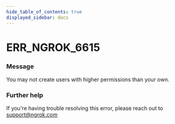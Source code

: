 ```yaml
---
hide_table_of_contents: true
displayed_sidebar: docs
---
```



# ERR_NGROK_6615

### Message

You may not create users with higher permissions than your own.

<ErrorDetails error="err_ngrok_6615" />

### Further help

If you're having trouble resolving this error, please reach out to [support@ngrok.com](mailto:support@ngrok.com?subject=Help%20with%20ERR_NGROK_6615)

